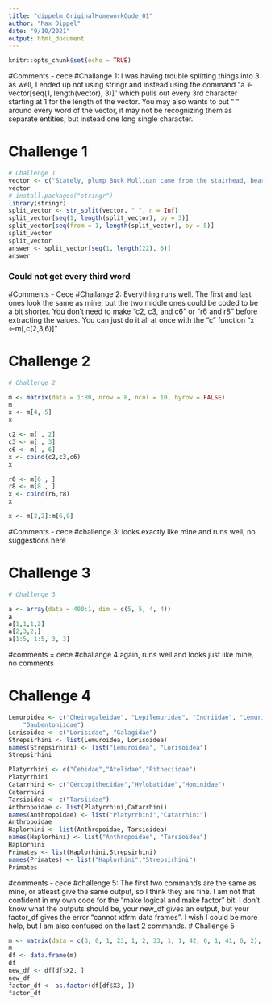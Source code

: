 ```yaml
---
title: "dippelm_OriginalHomeworkCode_01"
author: "Max Dippel"
date: "9/10/2021"
output: html_document
---
```


```r
knitr::opts_chunk$set(echo = TRUE)
```

#Comments - cece
#Challange 1: I was having trouble splitting things into 3 as well, I ended up not using stringr and instead using the command "a <-vector[seq(1, length(vector), 3)]" which pulls out every 3rd character starting at 1 for the length of the vector. You may also wants to put " " around every word of the vector, it may not be recognizing them as separate entities, but instead one long single character. 

# Challenge 1
```r
# Challenge 1
vector <- c("Stately, plump Buck Mulligan came from the stairhead, bearing a bowl of lather on which a mirror and a razor lay crossed.")
vector
# install.packages("stringr")
library(stringr)
split_vector <- str_split(vector, " ", n = Inf)
split_vector[seq(1, length(split_vector), by = 3)]
split_vector[seq(from = 1, length(split_vector), by = 5)]
split_vector
split_vector
answer <- split_vector[seq(1, length(22), 6)]
answer
```

### Could not get every third word

#Comments - Cece
#Challange 2: Everything runs well. The first and last ones look the same as mine, but the two middle ones could be coded to be a bit shorter. You don't need to make "c2, c3, and c6" or "r6 and r8" before extracting the values. You can just do it all at once with the "c" function "x <-m[,c(2,3,6)]"

# Challenge 2
```r
# Challenge 2

m <- matrix(data = 1:80, nrow = 8, ncol = 10, byrow = FALSE)
m
x <- m[4, 5]
x

c2 <- m[ , 2]
c3 <- m[ , 3]
c6 <- m[ , 6]
x <- cbind(c2,c3,c6)
x

r6 <- m[6 , ]
r8 <- m[8 , ]
x <- cbind(r6,r8)
x

x <- m[2,2]:m[6,9]
```

#Comments - cece
#challenge 3: looks exactly like mine and runs well, no suggestions here

# Challenge 3
```r
# Challenge 3

a <- array(data = 400:1, dim = c(5, 5, 4, 4))
a
a[1,1,1,2]
a[2,3,2,]
a[1:5, 1:5, 3, 3]
```

#comments = cece
#challange 4:again, runs well and looks just like mine, no comments

# Challenge 4
```r

Lemuroidea <- c("Cheirogaleidae", "Lepilemuridae", "Indriidae", "Lemuridae",
    "Daubentoniidae")
Lorisoidea <- c("Lorisidae", "Galagidae")
Strepsirhini <- list(Lemuroidea, Lorisoidea)
names(Strepsirhini) <- list("Lemuroidea", "Lorisoidea")
Strepsirhini

Platyrrhini <- c("Cebidae","Atelidae","Pitheciidae")
Platyrrhini
Catarrhini <- c("Cercopithecidae","Hylobatidae","Hominidae")
Catarrhini
Tarsioidea <- c("Tarsiidae")
Anthropoidae <- list(Platyrrhini,Catarrhini)
names(Anthropoidae) <- list("Platyrrhini","Catarrhini")
Anthropoidae
Haplorhini <- list(Anthropoidae, Tarsioidea)
names(Haplorhini) <- list("Anthropoidae", "Tarsioidea")
Haplorhini
Primates <- list(Haplorhini,Strepsirhini)
names(Primates) <- list("Haplorhini","Strepsirhini") 
Primates


```

#comments - cece
#challenge 5: The first two commands are the same as mine, or atleast give the same output, so I think they are fine. I am not that confident in my own code for the "make logical and make factor" bit. I don't know what the outputs should be, your new_df gives an output, but your factor_df gives the error "cannot xtfrm data frames". I wish I could be more help, but I am also confused on the last 2 commands. 
# Challenge 5
```r

m <- matrix(data = c(3, 0, 1, 23, 1, 2, 33, 1, 1, 42, 0, 1, 41, 0, 2), nrow = 5, ncol = 3, byrow = TRUE)
m
df <- data.frame(m)
df
new_df <- df[df$X2, ]
new_df
factor_df <- as.factor(df[df$X3, ])
factor_df
```



